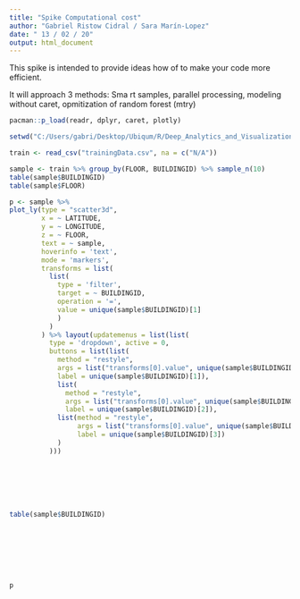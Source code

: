 ```yaml
---
title: "Spike Computational cost"
author: "Gabriel Ristow Cidral / Sara Marín-Lopez"
date: " 13 / 02 / 20"
output: html_document
---
```


This spike is intended to provide ideas how of to make your code more efficient. 

It will approach 3 methods: Sma rt samples, parallel processing, modeling without caret, opmitization of random forest (mtry)


```r

pacman::p_load(readr, dplyr, caret, plotly)

setwd("C:/Users/gabri/Desktop/Ubiqum/R/Deep_Analytics_and_Visualization/Task_3/Wifi_fingerprinting")

train <- read_csv("trainingData.csv", na = c("N/A"))

sample <- train %>% group_by(FLOOR, BUILDINGID) %>% sample_n(10)
table(sample$BUILDINGID)
table(sample$FLOOR)


```


```r

p <- sample %>%
plot_ly(type = "scatter3d",
        x = ~ LATITUDE,
        y = ~ LONGITUDE,
        z = ~ FLOOR,
        text = ~ sample,
        hoverinfo = 'text',
        mode = 'markers',
        transforms = list(
          list(
            type = 'filter',
            target = ~ BUILDINGID,
            operation = '=',
            value = unique(sample$BUILDINGID)[1]
            )
          )
        ) %>% layout(updatemenus = list(list(
          type = 'dropdown', active = 0, 
          buttons = list(list(
            method = "restyle",
            args = list("transforms[0].value", unique(sample$BUILDINGID)[1]),
            label = unique(sample$BUILDINGID)[1]),
            list(
              method = "restyle",
              args = list("transforms[0].value", unique(sample$BUILDINGID)[2]),
              label = unique(sample$BUILDINGID)[2]),
            list(method = "restyle",
                 args = list("transforms[0].value", unique(sample$BUILDINGID)[3]),
                 label = unique(sample$BUILDINGID)[3])
            )
          )))







table(sample$BUILDINGID)








p

```

